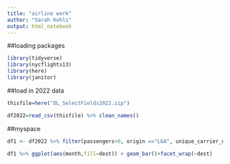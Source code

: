 ```yaml
---
title: "airline work"
author: "Sarah Kohls"
output: html_notebook
---
```


##loading packages
```r
library(tidyverse)
library(nycflights13)
library(here)
library(janitor)
```

##load in 2022 data
```r
thisfile=here("DL_SelectFields2022.zip")

df2022=read_csv(thisfile) %>% clean_names()
```

##myspace
```r
df1 <- df2022 %>% filter(passengers>0, origin =="LGA", unique_carrier_name == "Spirit Air Lines")

df1 %>% ggplot(aes(month,fill=dest)) + geom_bar()+facet_wrap(~dest)
```


